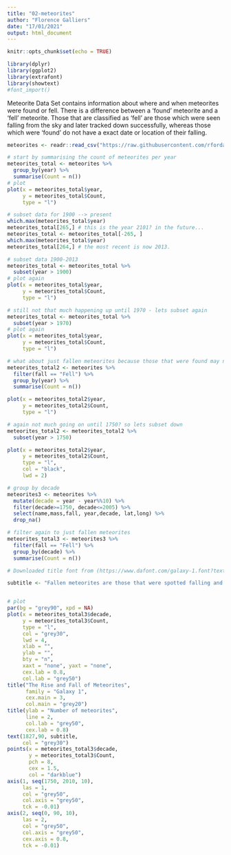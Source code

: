 ```yaml
---
title: "02-meteorites"
author: "Florence Galliers"
date: "17/01/2021"
output: html_document
---
```


```r
knitr::opts_chunk$set(echo = TRUE)

library(dplyr)
library(ggplot2)
library(extrafont)
library(showtext)
#font_import()
```

Meteorite Data Set contains information about where and when meteorites were found or fell. There is a difference between a 'found' meteorite and a 'fell' meteorite. Those that are classified as 'fell' are those which were seen falling from the sky and later tracked down successfully, whereas those which were 'found' do not have a exact date or location of their falling.

```r
meteorites <- readr::read_csv("https://raw.githubusercontent.com/rfordatascience/tidytuesday/master/data/2019/2019-06-11/meteorites.csv")

# start by summarising the count of meteorites per year
meteorites_total <- meteorites %>%
  group_by(year) %>%
  summarise(Count = n())
# plot
plot(x = meteorites_total$year,
     y = meteorites_total$Count,
     type = "l")

# subset data for 1900 --> present
which.max(meteorites_total$year)
meteorites_total[265,] # this is the year 2101? in the future... 
meteorites_total <- meteorites_total[-265, ]
which.max(meteorites_total$year)
meteorites_total[264,] # the most recent is now 2013.

# subset data 1900-2013
meteorites_total <- meteorites_total %>%
  subset(year > 1900)
# plot again
plot(x = meteorites_total$year,
     y = meteorites_total$Count,
     type = "l")

# still not that much happening up until 1970 - lets subset again
meteorites_total <- meteorites_total %>%
  subset(year > 1970)
# plot again
plot(x = meteorites_total$year,
     y = meteorites_total$Count,
     type = "l")

# what about just fallen meteorites because those that were found may not have fallen in that year.
meteorites_total2 <- meteorites %>%
  filter(fall == "Fell") %>%
  group_by(year) %>%
  summarise(Count = n())

plot(x = meteorites_total2$year,
     y = meteorites_total2$Count,
     type = "l")

# again not much going on until 1750? so lets subset down
meteorites_total2 <- meteorites_total2 %>%
  subset(year > 1750)

plot(x = meteorites_total2$year,
     y = meteorites_total2$Count,
     type = "l",
     col = "black",
     lwd = 2)

# group by decade
meteorites3 <- meteorites %>% 
  mutate(decade = year - year%%10) %>% 
  filter(decade>=1750, decade<=2005) %>% 
  select(name,mass,fall, year,decade, lat,long) %>% 
  drop_na()

# filter again to just fallen meteorites
meteorites_total3 <- meteorites3 %>%
  filter(fall == "Fell") %>%
  group_by(decade) %>%
  summarise(Count = n())

```

```r
# Downloaded title font from (https://www.dafont.com/galaxy-1.font?text=The+Rise+and+Fall+of+Meteorites)

subtitle <- "Fallen meteorites are those that were spotted falling and later tracked, the number\nof these found worldwide between 1750 and 2010 per decade is shown here"


# plot
par(bg = "grey90", xpd = NA)
plot(x = meteorites_total3$decade,
     y = meteorites_total3$Count,
     type = "l",
     col = "grey30",
     lwd = 4,
     xlab = "",
     ylab = "",
     bty = "n",
     xaxt = "none", yaxt = "none",
     cex.lab = 0.8, 
     col.lab = "grey50")
title("The Rise and Fall of Meteorites",
      family = "Galaxy 1", 
      cex.main = 3,
      col.main = "grey20")
title(ylab = "Number of meteorites",
      line = 2, 
      col.lab = "grey50",
      cex.lab = 0.8)
text(1827,90, subtitle,
     col = "grey30")
points(x = meteorites_total3$decade,
       y = meteorites_total3$Count,
       pch = 8, 
       cex = 1.5,
       col = "darkblue")
axis(1, seq(1750, 2010, 10),
     las = 1,
     col = "grey50",
     col.axis = "grey50",
     tck = -0.01)
axis(2, seq(0, 90, 10),
     las = 2,
     col = "grey50",
     col.axis = "grey50",
     cex.axis = 0.8,
     tck = -0.01)


```

